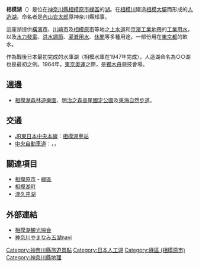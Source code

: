 {{Infobox lake
 | lake_name = 相模湖
 | image_lake = Lake Sagami-ko in Japan.jpg
 | caption_lake = 相模湖
 | image_bathymetry = SagamiKo.jpg
 | caption_bathymetry = 相模湖航照圖
 | location = {{JPN}}[[神奈川縣|神奈川縣]][[相模原市|相模原市]][[綠區_(相模原市)|綠區]]
 | coords = {{coord|35|36|50|N|139|11|0|E|type:waterbody_region:JP|display=inline,title}}
 | type = [[水庫|水庫]] （'''[[相模水庫|相模水庫]]'''）
 | inflow = 
 | outflow = 
 | catchment = 
 | basin_countries = {{JPN}}
 | length = 
 | width = 
 | area = 3 km²
 | depth = 19 m
 | max-depth = 32 m
 | volume = 
 | residence_time = 
 | shore = 34.4 km
 | elevation = 
 | islands = 
 | cities = 
}}
'''相模湖'''（{{jpn|j=相模湖|hg=さがみこ|rm=Sagamiko}}）是位在[[神奈川縣|神奈川縣]][[相模原市|相模原市]][[綠區_(相模原市)|綠區]]的[[湖|湖]]。在[[相模川|相模川]]建造[[相模大壩|相模大壩]]而形成的[[人造湖|人造湖]]。命名者是[[內山岩太郎|內山岩太郎]]原神奈川縣知事。

這座湖提供[[橫濱市|橫濱市]]、[[川崎市|川崎市]]及[[相模原市|相模原市]]等地之[[上水道|上水道]]和[[京濱工業地帶|京濱工業地帶]]的[[工業用水|工業用水]]，以及[[水力發電|水力發電]]、[[洪水調節|洪水調節]]、[[灌漑用水|灌漑用水]]、[[休閒|休閒]]等多種用途。一部份用在[[東京都|東京都]]的飲水。

作為戰後日本最初完成的水庫湖（相模水庫在1947年完成），人造湖命名為○○湖也是最初之例。1964年，[[1964年夏季奧林匹克運動會|東京奧運]]之際，是[[獨木舟|獨木舟]]競技會場。

== 週邊 ==
* [[相模湖森林遊樂園|相模湖森林遊樂園]]、[[明治之森高尾國定公園|明治之森高尾國定公園]]及[[東海自然步道|東海自然步道]]。

== 交通 ==
* [[JR東日本|JR東日本]][[中央本線|中央本線]]：[[相模湖車站|相模湖車站]]
* [[中央自動車道|中央自動車道]]：{{link-ja|相模湖東出口|相模湖東出口}}，{{link-ja|相模湖交流道|相模湖インターチェンジ}}，{{link-ja|相模湖巴士站|相模湖バスストップ}}

== 關連項目 ==
*[[相模原市|相模原市]] - [[綠區_(相模原市)|綠區]]
*[[相模湖町|相模湖町]]
*[[津久井湖|津久井湖]]

== 外部連結 ==
{{Commonscat|Lake Sagami}}
* [http://www.sagamiko.info/ 相模湖観光協会] {{Wayback|url=http://www.sagamiko.info/ |date=20210403063553 }}
* [http://www.suigen.jp/ 神奈川やまなみ五湖navi] {{Wayback|url=http://www.suigen.jp/ |date=20210123235323 }}

[[Category:神奈川縣旅遊景點|Category:神奈川縣旅遊景點]]
[[Category:日本人工湖|Category:日本人工湖]]
[[Category:綠區_(相模原市)|Category:綠區 (相模原市)]]
[[Category:神奈川縣地理|Category:神奈川縣地理]]